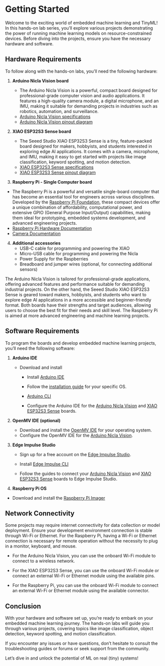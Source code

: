 # Getting Started {.unnumbered}

Welcome to the exciting world of embedded machine learning and TinyML! In this hands-on lab series, you'll explore various projects demonstrating the power of running machine learning models on resource-constrained devices. Before diving into the projects, ensure you have the necessary hardware and software.

## Hardware Requirements

To follow along with the hands-on labs, you'll need the following hardware:

1. **Arduino Nicla Vision board**
   - The Arduino Nicla Vision is a powerful, compact board designed for professional-grade computer vision and audio applications. It features a high-quality camera module, a digital microphone, and an IMU, making it suitable for demanding projects in industries such as robotics, automation, and surveillance.
   - [Arduino Nicla Vision specifications](https://docs.arduino.cc/hardware/nicla-vision)
   - [Arduino Nicla Vision pinout diagram](https://docs.arduino.cc/resources/pinouts/ABX00051-full-pinout.pdf)

2. **XIAO ESP32S3 Sense board**
   
   - The Seeed Studio XIAO ESP32S3 Sense is a tiny, feature-packed board designed for makers, hobbyists, and students interested in exploring edge AI applications. It comes with a camera, microphone, and IMU, making it easy to get started with projects like image classification, keyword spotting, and motion detection.
   - [XIAO ESP32S3 Sense specifications](https://wiki.seeedstudio.com/xiao_esp32s3_getting_started/#specification)
   - [XIAO ESP32S3 Sense pinout diagram](https://wiki.seeedstudio.com/xiao_esp32s3_getting_started/#hardware-overview)
   
3.    **Raspberry Pi - Single Computer board**
   - The Raspberry Pi is a powerful and versatile single-board computer that has become an essential tool for engineers across various disciplines. Developed by the [Raspberry Pi Foundation](https://www.raspberrypi.org/), these compact devices offer a unique combination of affordability, computational power, and extensive GPIO (General Purpose Input/Output) capabilities, making them ideal for prototyping, embedded systems development, and advanced engineering projects.
   - [Raspberry Pi Hardware Documentation](https://www.raspberrypi.com/documentation/computers/raspberry-pi.html)
   - [Camera Documentation](https://www.raspberrypi.com/documentation/accessories/camera.html)
   
4. **Additional accessories**
   - USB-C cable for programming and powering the XIAO
   - Micro-USB cable for programming and powering the Nicla
   - Power Supply for the Raspberries
   - Breadboard and jumper wires (optional, for connecting additional sensors)

The Arduino Nicla Vision is tailored for professional-grade applications, offering advanced features and performance suitable for demanding industrial projects. On the other hand, the Seeed Studio XIAO ESP32S3 Sense is geared toward makers, hobbyists, and students who want to explore edge AI applications in a more accessible and beginner-friendly format. Both boards have their strengths and target audiences, allowing users to choose the best fit for their needs and skill level. The Raspberry Pi is aimed at more advanced engineering and machine learning projects.



## Software Requirements

To program the boards and develop embedded machine learning projects, you'll need the following software:

1. **Arduino IDE**
   - Download and install
     - Install [Arduino IDE](https://www.arduino.cc/en/software)
     - Follow the [installation guide](https://docs.arduino.cc/software/ide-v1/tutorials/Windows) for your specific OS.
     - [Arduino CLI](https://arduino.github.io/arduino-cli/1.0/)
     
     - Configure the Arduino IDE for the [Arduino Nicla Vision](https://docs.arduino.cc/software/ide-v1/tutorials/getting-started/cores/arduino-mbed_nicla) and [XIAO ESP32S3 Sense](https://wiki.seeedstudio.com/xiao_esp32s3_getting_started/#software-setup) boards.
2. **OpenMV IDE (optional)**
   
   - Download and install the [OpenMV IDE](https://openmv.io/pages/download) for your operating system.
   - Configure the OpenMV IDE for the [Arduino Nicla Vision](https://docs.arduino.cc/tutorials/nicla-vision/getting-started/).
3. **Edge Impulse Studio**
   - Sign up for a free account on the [Edge Impulse Studio](https://studio.edgeimpulse.com/login).
   
   - Install [Edge Impulse CLI](https://docs.edgeimpulse.com/docs/tools/edge-impulse-cli/cli-installation)
   
   - Follow the guides to connect your [Arduino Nicla Vision](https://docs.edgeimpulse.com/docs/edge-ai-hardware/mcu/arduino-nicla-vision) and [XIAO ESP32S3 Sense](https://docs.edgeimpulse.com/docs/edge-ai-hardware/mcu/seeed-xiao-esp32s3-sense) boards to Edge Impulse Studio.
4. **Raspberry Pi OS**
 - Download and install the [Raspberry Pi Imager](https://www.raspberrypi.com/software/)

## Network Connectivity

Some projects may require internet connectivity for data collection or model deployment. Ensure your development environment connection is stable through Wi-Fi or Ethernet. For the Raspberry Pi, having a Wi-Fi or Ethernet connection is necessary for remote operation without the necessity to plug in a monitor, keyboard, and mouse. 

- For the Arduino Nicla Vision, you can use the onboard Wi-Fi module to connect to a wireless network.

- For the XIAO ESP32S3 Sense, you can use the onboard Wi-Fi module or connect an external Wi-Fi or Ethernet module using the available pins.

- For the Raspberry Pi, you can use the onboard Wi-Fi module to connect an external Wi-Fi or Ethernet module using the available connector. 

## Conclusion

With your hardware and software set up, you're ready to embark on your embedded machine learning journey. The hands-on labs will guide you through various projects, covering topics like image classification, object detection, keyword spotting, and motion classification.

If you encounter any issues or have questions, don't hesitate to consult the troubleshooting guides or forums or seek support from the community.

Let's dive in and unlock the potential of ML on real (tiny) systems!
